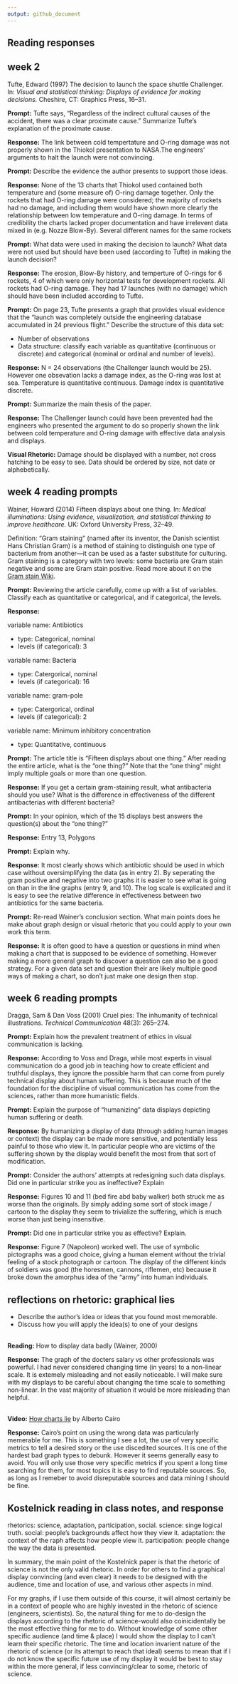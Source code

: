 ```yaml
---
output: github_document
---
```


## Reading responses 

## week 2

Tufte, Edward (1997) The decision to launch the space shuttle Challenger.
In: *Visual and statistical thinking: Displays of evidence for making
decisions.* Cheshire, CT: Graphics Press, 16--31.

**Prompt:** Tufte says, "Regardless of the indirect cultural causes of the
accident, there was a clear proximate cause." Summarize Tufte's explanation 
of the proximate cause.  

**Response:** The link between cold tempertature and O-ring damage was not properly shown in the Thiokol presentation to NASA.The engineers' arguments to halt the launch were not convincing.


**Prompt:** Describe the evidence the author presents to support those ideas.

**Response:** None of the 13 charts that Thiokol used contained both temperature and (some measure of) O-ring damage together. Only the rockets that had O-ring damage were considered; the majority of rockets had no damage, and including them would have shown more clearly the relationship between low temperature and O-ring damage. In terms of credibility the charts lacked proper documentation and have irrelevent data mixed in (e.g. Nozze Blow-By). Several different names for the same rockets


**Prompt:** What data were used in making the decision to launch? What data 
were not used but should have been used (according to Tufte) in making the
launch decision?

**Response:** The erosion, Blow-By history, and temperture of O-rings for 6 rockets, 4 of which were only horizontal
tests for development rockets. All rockets had O-ring damage. They had 17 launches (with no damage) which should have been included according to Tufte.


**Prompt:** On page 23, Tufte presents a graph that provides visual evidence
that the "launch was completely outside the engineering database accumulated 
in 24 previous flight." Describe the structure of this data set:

- Number of observations 
- Data structure: classify each variable as quantitative (continuous or discrete) and categorical (nominal or ordinal and number of levels). 

**Response:** N = 24 observations (the Challenger launch would be 25). However one obsevation lacks a damage index, as the O-ring was lost at sea. Temperature is quantitative continuous. Damage index is quantitative discrete.


**Prompt:** Summarize the main thesis of the paper.  

**Response:** The Challenger launch could have been prevented had the engineers who presented the argument to do so properly shown the link between cold temperature and O-ring damage with effective data analysis and displays.

**Visual Rhetoric:** Damage should be displayed with a number, not cross hatching to be easy to see. Data should be ordered by size, not date or alphebetically.



## week 4 reading prompts  

Wainer, Howard (2014) Fifteen displays about one thing. In: *Medical
illuminations: Using evidence, visualization, and statistical thinking to
improve healthcare.* UK: Oxford University Press, 32--49.

Definition: "Gram staining" (named after its inventor, the Danish scientist 
Hans Christian Gram) is a method of staining to distinguish one type of 
bacterium from another---it can be used as a faster substitute for culturing. 
Gram staining is a category with two levels: some bacteria are Gram stain 
negative and some are Gram stain positive. Read more about it on the  
[Gram stain Wiki](https://en.wikipedia.org/wiki/Gram_stain).  



**Prompt:** Reviewing the article carefully, come up with a list of variables. 
Classify each as quantitative or categorical, and if categorical, the levels. 

**Response:** 

variable name: Antibiotics

- type: Categorical, nominal
- levels (if categorical): 3

variable name: Bacteria

- type: Catergorical, nominal
- levels (if categorical): 16 

variable name: gram-pole

- type: Catergorical, ordinal
- levels (if categorical): 2

variable name: Minimum inhibitory concentration

- type: Quantitative, continuous



 
**Prompt:** The article title is "Fifteen displays about one thing." After 
reading the entire article, what is the "one thing?" Note that the "one thing" 
might imply multiple goals or more than one question. 

**Response:** If you get a certain gram-staining result, what antibacteria should you use? What is the difference in effectiveness of the different antibacterias with different bacteria?



**Prompt:** In your opinion, which of the 15 displays best answers the 
question(s) about the "one thing?"

**Response:**  Entry 13, Polygons 



**Prompt:** Explain why.  

**Response:** It most clearly shows which antibiotic should be used in which case without oversimplifying the data (as in entry 2). By seperating the gram positive and negative into two graphs it is easier to see what is going on than in the line graphs (entry 9, and 10). The log scale is explicated and it is easy to see the relative difference in effectiveness between two antibiotics for the same bacteria.



**Prompt:** Re-read Wainer's conclusion section. What main points does he make 
about graph design or visual rhetoric that you could apply to your own work 
this term. 

**Response:** It is often good to have a question or questions in mind when making a chart that is supposed to be evidence of something. However making a more general graph to discover a question can also be a good strategy. For a given data set and question their are likely multiple good ways of making a chart, so don't just make one design then stop.

## week 6 reading prompts  

Dragga, Sam & Dan Voss (2001) Cruel pies: The inhumanity of technical
illustrations. *Technical Communication* 48(3): 265--274.

**Prompt:** Explain how the prevalent treatment of ethics in visual communication is lacking.

**Response:** According to Voss and Draga, while most experts in visual communication do a good job in teaching how to create efficient and truthful displays, they ignore the possible harm that can come from purely technical display about human suffering. This is because much of the foundation for the discipline of visual communication has come from the sciences, rather than more humanistic fields.


**Prompt:** Explain the purpose of "humanizing" data displays depicting human suffering or death. 

**Response:** By humanizing a display of data (through adding human images or context) the display can be made more sensitive, and potentially less painful to those who view it. In particular people who are victims of the suffering shown by the display would benefit the most from that sort of modification.


**Prompt:**  Consider the authors' attempts at redesigning such data displays. Did one in particular strike you as ineffective? Explain    

**Response:** Figures 10 and 11 (bed fire abd baby walker) both struck me as worse than the originals. By simply adding some sort of stock image / cartoon to the display they seem to trivialize the suffering, which is much worse than just being insensitive.


**Prompt:**  Did one in particular strike you as effective? Explain. 

**Response:** Figure 7 (Napoleon) worked well. The use of symbolic pictographs was a good choice, giving a human element without the trivial feeling of a stock photograph or cartoon. The display of the different kinds of soldiers was good (the horesmen, cannons, riflemen, etc) because it broke down the amorphus idea of the "army" into human individuals. 

## reflections on rhetoric: graphical lies

- Describe the author's idea or ideas that you found most memorable. 
- Discuss how you will apply the idea(s) to one of your designs


<br>
**Reading:** How to display data badly (Wainer, 2000)

**Response:** The graph of the docters salary vs other professionals was powerful. I had never considered changing time (in years) to a non-linear scale. It is extemely misleading and not easily noticeable. I will make sure with my displays to be careful about changing the time scale to something non-linear. In the vast majority of situation it would be more misleading than helpful.


<br>
**Video:** [How charts lie](https://www.youtube.com/watch?v=Cd046xZhO_8&t=21m29s) by Alberto Cairo    

**Response:** Cairo's point on using the wrong data was particularly memerable for me. This is something I see a lot, the use of very specific metrics to tell a desired story or the use discedited sources. It is one of the hardest bad graph types to debunk. However it seems generally easy to avoid. You will only use those very specific metrics if you spent a long time searching for them, for most topics it is easy to find reputable sources. So, as long as I remeber to avoid disreputable sources and data mining I should be fine.

## Kostelnick reading in class notes, and response
rhetorics: science, adaptation, participation, social.
science: singe logical truth.
social: people's backgrounds affect how they view it.
adaptation:  the context of the raph affects how people view it.
participation: people change the way the data is presented.

In summary, the main point of the Kostelnick paper is that the rhetoric of science is not the only valid rhetoric. In order for others to find a graphical display convincing (and even clear) it needs to be designed with the audience, time and location of use, and various other aspects in mind. 

For my graphs, if I use them outside of this course, it will almost certainly be in a context of people who are highly invested in the rhetoric of science (engineers, scientists). So, the natural thing for me to do-design the displays according to the rhetoric of science-would also coinicidentally be the most effective thing for me to do. Without knowledge of some other specific audience (and time & place) I would show the display to I can't learn their specific rhetoric. The time and location invarient nature of the rhetoric of science (or its attempt to reach that ideal) seems to mean that if I do not know the specific future use of my display it would be best to stay within the more general, if less convincing/clear to some, rhetoric of science.



